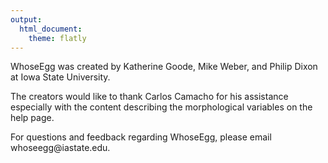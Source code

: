 ```yaml
---
output:
  html_document:
    theme: flatly
---
```


WhoseEgg was created by Katherine Goode, Mike Weber, and Philip Dixon at Iowa State University. 

The creators would like to thank Carlos Camacho for his assistance especially with the content describing the morphological variables on the help page.

For questions and feedback regarding WhoseEgg, please email whoseegg@iastate.edu.